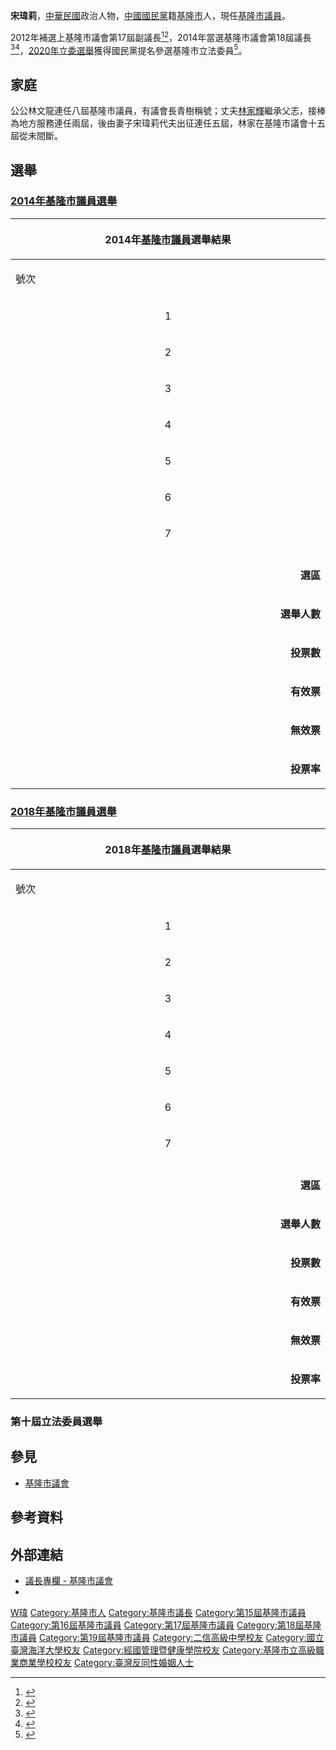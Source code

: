 {{Infobox Officeholder
| name         =宋瑋莉<br/><small>WEI-LI SUNG</small>
| image        =
| imagesize    = 200px
| order        = [[File:Flag_of_Keelung_City.svg|27px]] [[基隆市議會|基隆市議會]]第15-19屆議員
| term_start   = 2002年1月31日
| term_end     = 
| predecessor  
| successor    = 
| constituency = 基隆市第四選舉區（中山區）
| order1        = [[File:Flag_of_Keelung_City.svg|27px]] [[基隆市議會|基隆市議會]]第18屆[[基隆市議會|議長]]
| term_start1   = 2014年12月25日
| term_end1     = 2018年12月25日
| predecessor1  = [[黃景泰|黃景泰]]
| successor1    = [[蔡旺璉|蔡旺璉]]
| order2       = [[File:Flag_of_Keelung_City.svg|27px]][[基隆市議會|基隆市議會]]第17屆[[基隆市議會|副議長]]
| term_start2  = 2012年4月20日
| term_end2    = 2014年12月25日
| predecessor2 = [[曾水源|曾水源]]
| successor2   = [[蔡旺璉|蔡旺璉]]
| sex          = 女
| birth_date   = {{birth_date_and_age|1957|7|29}}
| Native place = {{ROC|臺灣省}}[[基隆市|基隆市]]
| nationality  = {{ROC}}
| party        = {{KMT}}
| spouse       = [[林家輝|林家輝]]
| educate      =
*[[基隆市私立立德中學|基隆市私立立德中學]]
*[[國立基隆高級商工職業學校|國立基隆高級商工職業學校]]
*[[經國管理暨健康學院|經國管理暨健康學院]]
*[[國立臺灣海洋大學|國立臺灣海洋大學]]海洋法律研究所法學碩士
| past =
*基隆市地政事務所公務員
*基隆市暖暖戶政事務所公務員
*基隆市中山戶政事務所公務員
*中國國民黨基隆市黨代表總召
*中國國民黨基隆市黨部主任委員 
*[[基隆市議會|基隆市議會]]（第18屆）議長
*[[基隆市議會|基隆市議會]]（第17屆）副議長
*[[基隆市議會|基隆市議會]]（第15-19屆）議員<br><span style="color: blue;">（2002年1月31日－）</span>
}}

'''宋瑋莉'''{{BD|1957年|7月29日}}，[[中華民國|中華民國]]政治人物，[[中國國民黨|中國國民黨]]籍[[基隆市|基隆市]]人，現任[[基隆市議員|基隆市議員]]。

2012年補選上基隆市議會第17屆副議長<ref>{{cite news | url = https://www.chinatimes.com/newspapers/20120421000458-260107?chdtv | title = 議會副議長補選 宋瑋莉當選 | date = 2012-04-20 | publisher = [[中國時報|中國時報]]}}</ref><ref>{{cite news | url = https://news.ltn.com.tw/news/local/paper/577697 | title = 《16票過半數》宋瑋莉出線 當選副議長 | date = 2012-04-20 | publisher = [[自由時報|自由時報]] | accessdate = 2019-09-24 | archive-date = 2019-09-24 | archive-url = https://web.archive.org/web/20190924003047/https://news.ltn.com.tw/news/local/paper/577697 | dead-url = no }}</ref>，2014年當選基隆市議會第18屆議長<ref>{{cite news | url = http://news.ltn.com.tw/news/local/paper/842139 | title = 基隆市議長 國民黨宋瑋莉出線 | date = 2014-12-26 | publisher = [[自由時報|自由時報]] | author = 盧賢秀 | accessdate = 2015-12-02 | archive-date = 2015-12-08 | archive-url = https://web.archive.org/web/20151208183114/http://news.ltn.com.tw/news/local/paper/842139 | dead-url = no }}</ref><ref>{{cite news|url= https://www.youtube.com/watch?v=qsoxcqqyhsE|title= 民意探究 - 基隆市宋瑋莉議長|accessdate= 2015-12-02|archive-date= 2016-03-17|archive-url= https://web.archive.org/web/20160317014242/https://www.youtube.com/watch?v=qsoxcqqyhsE|dead-url= no}}</ref>，[[2020年中華民國立法委員選舉|2020年立委選舉]]獲得國民黨提名參選基隆市立法委員<ref>{{cite news | url = https://udn.com/news/story/7328/3853780 | title = 國民黨基隆市立委初選公布民調 前議長宋瑋莉勝出 | date = 2019-06-05 | publisher = [[聯合新聞網|聯合新聞網]] | author = 游明煌 | accessdate = 2019-09-24 | archive-date = 2019-09-05 | archive-url = https://web.archive.org/web/20190905000419/https://udn.com/news/story/7328/3853780 | dead-url = no }}</ref>。

== 家庭 ==
公公林文龍連任八屆基隆市議員，有議會長青樹稱號；丈夫[[林家輝|林家輝]]繼承父志，接棒為地方服務連任兩屆，後由妻子宋瑋莉代夫出征連任五屆，林家在基隆市議會十五屆從未間斷。

==選舉==
===[[2014年中華民國直轄市議員及縣市議員選舉|2014年基隆市議員選舉]]===
{|class="wikitable collapsible" style="text-align:center"
|-
! colspan="7" width=620px|2014年[[基隆市議員|基隆市議員]]選舉結果
|-
!width=35| 號次
!width=55| 候選人
!width=35| 性別
!width=120| 政黨
!width=75| 得票數
!width=75| 得票率
!width=49| 當選標記
|-
| align="center"|1
| [[陳志和|陳志和]]
| align="center"|男
| {{Nonp}}
| align="right"|1,077
| align="right"|4.24%
| 
|-
| align="center"|2
| '''[[施世明|施世明]]'''
| align="center"|男
| {{Dpp}}
| align="right"|4,486
| align="right"|17.66%
| align="center"|[[File:Vote1.svg|20px]]
|-
| align="center"|3
| '''宋瑋莉'''
| align="center"|女
| {{Kmt}}
| align="right"|3,479
| align="right"|13.70%
| align="center"|[[File:Vote1.svg|20px]]
|-
| align="center"|4
| '''[[楊石城|楊石城]]'''
| align="center"|男
| {{Kmt}}
| align="right"|8,120
| align="right"|31.97%
| align="center"|[[File:Vote1.svg|20px]]
|-
| align="center"|5
| '''[[張錦煌|張錦煌]]'''
| align="center"|男
| {{Dpp}}
| align="right"|5,425
| align="right"|21.36%
| align="center"|[[File:Vote1.svg|20px]]
|-
| align="center"|6
| [[莊敬聖|莊敬聖]]
| align="center"|男
| {{Nonp}}
| align="right"|2,085
| align="right"|8.21%
| 
|-
| align="center"|7
| [[龔尤倩|龔尤倩]]
| align="center"|女
| <!-- 注释出：[[File:Emblem_of_people_boss.png|20px]] --> [[人民民主陣線|人民民主陣線]]
| align="right"|729
| align="right"|2.87%
| 
|-
|- bgcolor=EEEEEE 
| colspan="3" align="right" | '''選區''' || colspan="4" align="left" |　基隆市第四選區
|- bgcolor=EEEEEE 
| colspan="3" align="right" | '''選舉人數''' || colspan="4" align="left" |　40,164
|- bgcolor=EEEEEE 
| colspan="3" align="right" | '''投票數''' || colspan="4" align="left" |　25,934
|- bgcolor=EEEEEE 
| colspan="3" align="right" | '''有效票''' || colspan="4" align="left" |　25,401
|- bgcolor=EEEEEE 
| colspan="3" align="right" | '''無效票''' || colspan="4" align="left" |　533
|- bgcolor=EEEEEE 
| colspan="3" align="right" | '''投票率''' || colspan="4" align="left" |　64.57%
|}

===[[2018年中華民國直轄市議員及縣市議員選舉選舉區投票結果列表|2018年基隆市議員選舉]]===
{|class="wikitable collapsible" style="text-align:center"
|-
! colspan="7" width=620px|2018年[[基隆市議員|基隆市議員]]選舉結果
|-
!width=35| 號次
!width=55| 候選人
!width=35| 性別
!width=120| 政黨
!width=75| 得票數
!width=75| 得票率
!width=49| 當選標記
|-
| align="center"|1
|[[張秉鈞|張秉鈞]]
| align="center"|男
|{{DPP}}
| align="right"|3,960
| align="right"|15.85%
|[[File:Vote1.svg|20px]]
|-
| align="center"|2
|[[張哲源|張哲源]]
| align="center"|男
|{{Nonp}}
| align="right"|1,594
| align="right"|6.38/%
| align="center"|
|-
| align="center"|3
|'''[[楊石城|楊石城]]'''
| align="center"|男
|{{MKT}}
| align="right"|5,711
| align="right"|22.86%
| align="center"|[[File:Vote1.svg|20px]]
|-
| align="center"|4
|[[莊敬聖|莊敬聖]]
| align="center"|男
|{{KMT}}
| align="right"|4,011
| align="right"|16.01%
| align="center"|[[File:Vote1.svg|20px]]
|-
| align="center"|5
|[[涂慧玲|涂慧玲]]
| align="center"|女
|{{PFP}}
| align="right"|1,019
| align="right"|4.08%
| align="center"|
|-
| align="center"|6
|'''[[宋瑋莉|宋瑋莉]]'''
| align="center" |女
|{{KMT}}
| align="right" |5,069
| align="right" |20.29%
|[[File:Vote1.svg|20px]]
|-
| align="center"|7
|[[施偉政|施偉政]]
| align="center"|男
|{{DPP}}
| align="right"|3,630
| align="right"|14.53%
| 
|-
|- bgcolor=EEEEEE 
| colspan="3" align="right" | '''選區''' || colspan="4" align="left" |　基隆市第四選區
|- bgcolor=EEEEEE 
| colspan="3" align="right" | '''選舉人數''' || colspan="4" align="left" |40,219
|- bgcolor=EEEEEE 
| colspan="3" align="right" | '''投票數''' || colspan="4" align="left" |25,626
|- bgcolor=EEEEEE 
| colspan="3" align="right" | '''有效票''' || colspan="4" align="left" |24,984
|- bgcolor=EEEEEE 
| colspan="3" align="right" | '''無效票''' || colspan="4" align="left" |642
|- bgcolor=EEEEEE 
| colspan="3" align="right" | '''投票率''' || colspan="4" align="left" |63.72%
|}

===第十屆立法委員選舉===
{{2020年中華民國立法委員選舉結果/基隆市選舉區}}

== 參見 ==
*[[基隆市議會|基隆市議會]]

== 參考資料 ==
{{reflist}}

== 外部連結 ==
* [https://web.archive.org/web/20170305013243/http://www.kmc.gov.tw/kmc-info/%e8%ad%b0%e5%93%a1%e8%b3%87%e8%a8%8a/164-%e8%ad%b0%e5%93%a1%e4%bb%8b%e7%b4%b9/519-%e5%ae%8b%e7%91%8b%e8%8e%89-%e8%ad%b0%e9%95%b7 議長專欄 - 基隆市議會]
* {{facebook|sungweili729}}

{{第19屆基隆市議員}}
{{DEFAULTSORT:Sung宋}}

[[Category:宋姓|W瑋]]
[[Category:基隆市人|Category:基隆市人]]
[[Category:基隆市議長|Category:基隆市議長]]
[[Category:第15屆基隆市議員|Category:第15屆基隆市議員]]
[[Category:第16屆基隆市議員|Category:第16屆基隆市議員]]
[[Category:第17屆基隆市議員|Category:第17屆基隆市議員]]
[[Category:第18屆基隆市議員|Category:第18屆基隆市議員]]
[[Category:第19屆基隆市議員|Category:第19屆基隆市議員]]
[[Category:二信高級中學校友|Category:二信高級中學校友]]
[[Category:國立臺灣海洋大學校友|Category:國立臺灣海洋大學校友]]
[[Category:經國管理暨健康學院校友|Category:經國管理暨健康學院校友]]
[[Category:基隆市立高級職業商業學校校友|Category:基隆市立高級職業商業學校校友]]
[[Category:臺灣反同性婚姻人士|Category:臺灣反同性婚姻人士]]